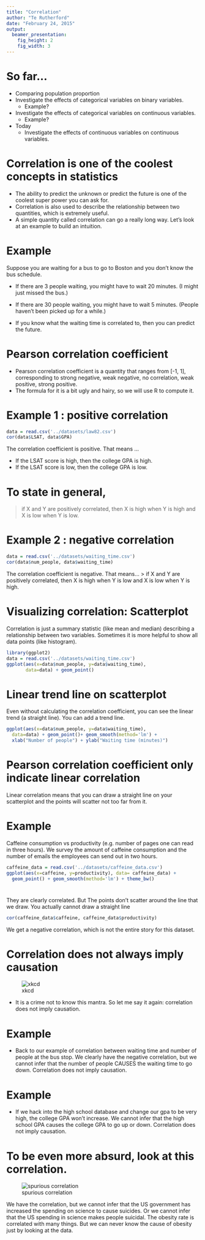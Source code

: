 ```yaml
---
title: "Correlation"
author: "Te Rutherford"
date: "February 24, 2015"
output:
  beamer_presentation:
    fig_height: 2
    fig_width: 3
---
```


# So far...
* Comparing population proportion 
* Investigate the effects of categorical variables on binary variables.
    + Example?
* Investigate the effects of categorical variables on continuous variables.
    + Example?
* Today
    + Investigate the effects of continuous variables on continuous variables.


# Correlation is one of the coolest concepts in statistics

* The ability to predict the unknown or predict the future is one of the coolest super power you can ask for. 
* Correlation is also used to describe the relationship between two quantities, which is extremely useful. 
* A simple quantity called correlation can go a really long way. Let’s look at an example to build an intuition.

# Example

Suppose you are waiting for a bus to go to Boston and you don’t know the bus schedule. 

* If there are 3 people waiting, you might have to wait 20 minutes. (I might just missed the bus.)

* If there are 30 people waiting, you might have to wait 5 minutes. (People haven’t been picked up for a while.)

* If you know what the waiting time is correlated to, then you can predict the future. 

# Pearson correlation coefficient

* Pearson correlation coefficient is a quantity that ranges from [-1, 1], corresponding to
strong negative, weak negative, no correlation, weak positive, strong positive. 
* The formula for it is a bit ugly and hairy, so we will use R to compute it.

# Example 1 : positive correlation
```r
data = read.csv('../datasets/law82.csv')
cor(data$LSAT, data$GPA)
```

The correlation coefficient is positive. That means ...

* If the LSAT score is high, then the college GPA is high.
* If the LSAT score is low, then the college GPA is low. 

# To state in general, 

> if X and Y are positively correlated, then X is high when Y is high 
> and X is low when Y is low.

# Example 2 : negative correlation

``` r
data = read.csv('../datasets/waiting_time.csv')
cor(data$num_people, data$waiting_time)
``` 

The correlation coefficient is negative. That means…
> if X and Y are positively correlated, 
then X is high when Y is low 
and X is low when Y is high.

# Visualizing correlation: Scatterplot
Correlation is just a summary statistic (like mean and median) describing a relationship between two variables. Sometimes it is more helpful to show all data points (like histogram).

``` r
library(ggplot2)
data = read.csv('../datasets/waiting_time.csv')
ggplot(aes(x=data$num_people, y=data$waiting_time), 
       data=data) + geom_point() 
``` 

# Linear trend line on scatterplot

Even without calculating the correlation coefficient, you can see the linear trend (a straight line). You can add a trend line. 

```r
ggplot(aes(x=data$num_people, y=data$waiting_time), 
  data=data) + geom_point()+ geom_smooth(method='lm') +
  xlab("Number of people") + ylab("Waiting time (minutes)") 
```

# Pearson correlation coefficient only indicate linear correlation

Linear correlation means that you can draw a straight line on your scatterplot and the points will scatter not too far from it. 

# Example

Caffeine consumption vs productivity (e.g. number of pages one can read in three hours). We survey the amount of caffeine consumption and the number of emails the employees can send out in two hours.

```r
caffeine_data = read.csv('../datasets/caffeine_data.csv')
ggplot(aes(x=caffeine, y=productivity), data= caffeine_data) + 
  geom_point() + geom_smooth(method='lm') + theme_bw()
```

# 
They are clearly correlated. But The points don’t scatter around the line that we draw. You actually cannot draw a straight line

```r
cor(caffeine_data$caffeine, caffeine_data$productivity)
```

We get a negative correlation, which is not the entire story for this dataset. 


# Correlation does not always imply causation

![xkcd](http://imgs.xkcd.com/comics/correlation.png)

* It is a crime not to know this mantra. So let me say it again: correlation does not imply causation.

# Example
* Back to our example of correlation between waiting time and number of people at the bus stop. We clearly have the negative correlation, but we cannot infer that the number of people CAUSES the waiting time to go down. Correlation does not imply causation.

# Example
* If we hack into the high school database and change our gpa to be very high, the college GPA won’t increase. We cannot infer that the high school GPA causes the college GPA to go up or down. Correlation does not imply causation.

# To be even more absurd, look at this correlation. 

![spurious correlation](http://www.tylervigen.com/correlation_project/correlation_images/us-spending-on-science-space-and-technology_suicides-by-hanging-strangulation-and-suffocation.png)

We have the correlation, but we cannot infer that the US government has increased the spending on science to cause suicides. Or we cannot infer that the US spending in science makes people suicidal. 
The obesity rate is correlated with many things. But we can never know the cause of obesity just by looking at the data. 

